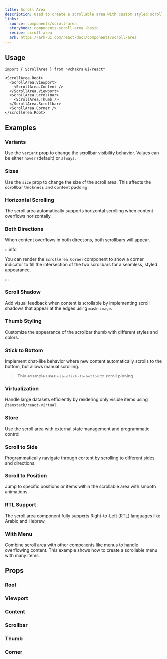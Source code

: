 ```yaml
---
title: Scroll Area
description: Used to create a scrollable area with custom styled scrollbars
links:
  source: components/scroll-area
  storybook: components-scroll-area--basic
  recipe: scroll-area
  ark: https://ark-ui.com/react/docs/components/scroll-area
---
```


<ExampleTabs name="scroll-area-basic" />

## Usage

```tsx
import { ScrollArea } from "@chakra-ui/react"
```

```tsx
<ScrollArea.Root>
  <ScrollArea.Viewport>
    <ScrollArea.Content />
  </ScrollArea.Viewport>
  <ScrollArea.Scrollbar>
    <ScrollArea.Thumb />
  </ScrollArea.Scrollbar>
  <ScrollArea.Corner />
</ScrollArea.Root>
```

## Examples

### Variants

Use the `variant` prop to change the scrollbar visibility behavior. Values can
be either `hover` (default) or `always`.

<ExampleTabs name="scroll-area-with-variants" />

### Sizes

Use the `size` prop to change the size of the scroll area. This affects the
scrollbar thickness and content padding.

<ExampleTabs name="scroll-area-with-sizes" />

### Horizontal Scrolling

The scroll area automatically supports horizontal scrolling when content
overflows horizontally.

<ExampleTabs name="scroll-area-horizontal" />

### Both Directions

When content overflows in both directions, both scrollbars will appear.

<ExampleTabs name="scroll-area-both-directions" />

:::info

You can render the `ScrollArea.Corner` component to show a corner indicator to
fill the intersection of the two scrollbars for a seamless, styled appearance.

:::

### Scroll Shadow

Add visual feedback when content is scrollable by implementing scroll shadows
that appear at the edges using `mask-image`.

<ExampleTabs name="scroll-area-with-scroll-shadow" />

### Thumb Styling

Customize the appearance of the scrollbar thumb with different styles and
colors.

<ExampleTabs name="scroll-area-with-thumb-styling" />

### Stick to Bottom

Implement chat-like behavior where new content automatically scrolls to the
bottom, but allows manual scrolling.

> This example uses `use-stick-to-bottom` to scroll pinning.

<ExampleTabs name="scroll-area-stick-to-bottom" />

### Virtualization

Handle large datasets efficiently by rendering only visible items using
`@tanstack/react-virtual`.

<ExampleTabs name="scroll-area-virtualization" />

### Store

Use the scroll area with external state management and programmatic control.

<ExampleTabs name="scroll-area-with-store" />

### Scroll to Side

Programmatically navigate through content by scrolling to different sides and
directions.

<ExampleTabs name="scroll-area-scroll-to-side" />

### Scroll to Position

Jump to specific positions or items within the scrollable area with smooth
animations.

<ExampleTabs name="scroll-area-scroll-to-position" />

### RTL Support

The scroll area component fully supports Right-to-Left (RTL) languages like
Arabic and Hebrew.

<ExampleTabs name="scroll-area-with-rtl" />

### With Menu

Combine scroll area with other components like menus to handle overflowing
content. This example shows how to create a scrollable menu with many items.

<ExampleTabs name="scroll-area-with-menu" />

## Props

### Root

<PropTable component="ScrollArea" part="Root" />

### Viewport

<PropTable component="ScrollArea" part="Viewport" />

### Content

<PropTable component="ScrollArea" part="Content" />

### Scrollbar

<PropTable component="ScrollArea" part="Scrollbar" />

### Thumb

<PropTable component="ScrollArea" part="Thumb" />

### Corner

<PropTable component="ScrollArea" part="Corner" />
